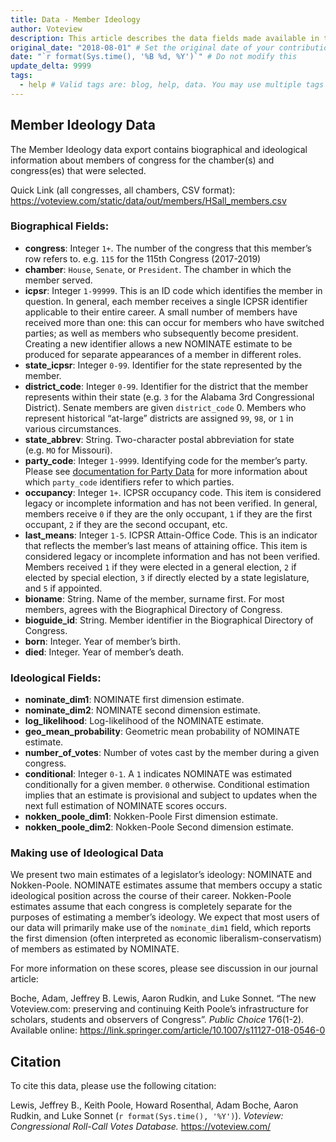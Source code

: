 ```yaml
---
title: Data - Member Ideology
author: Voteview
description: This article describes the data fields made available in the "Member Ideology" data download
original_date: "2018-08-01" # Set the original date of your contribution in YYYY-MM-DD format here.
date: "`r format(Sys.time(), '%B %d, %Y')`" # Do not modify this
update_delta: 9999
tags:
  - help # Valid tags are: blog, help, data. You may use multiple tags for a post
---
```


## Member Ideology Data

The Member Ideology data export contains biographical and ideological information about members of congress for the chamber(s) and congress(es) that were selected.

Quick Link (all congresses, all chambers, CSV format):
[https://voteview.com/static/data/out/members/HSall_members.csv](https://voteview.com/static/data/out/members/HSall_members.csv)

### Biographical Fields:

* **congress**: Integer `1+`. The number of the congress that this member's row refers to. e.g. `115` for the 115th Congress (2017-2019)
* **chamber**: `House`, `Senate`, or `President`. The chamber in which the member served.
* **icpsr**: Integer `1-99999`. This is an ID code which identifies the member in question. In general, each member receives a single ICPSR identifier applicable to their entire career. A small number of members have received more than one: this can occur for members who have switched parties; as well as members who subsequently become president. Creating a new identifier allows a new NOMINATE estimate to be produced for separate appearances of a member in different roles.
* **state_icpsr**: Integer `0-99`. Identifier for the state represented by the member.
* **district_code**: Integer `0-99`. Identifier for the district that the member represents within their state (e.g. `3` for the Alabama 3rd Congressional District). Senate members are given `district_code` 0. Members who represent historical "at-large" districts are assigned `99`, `98`, or `1` in various circumstances.
* **state_abbrev**: String. Two-character postal abbreviation for state (e.g. `MO` for Missouri).
* **party_code**: Integer `1-9999`. Identifying code for the member's party. Please see [documentation for Party Data](/articles/data_help_parties) for more information about which `party_code` identifiers refer to which parties.
* **occupancy**: Integer `1+`. ICPSR occupancy code. This item is considered legacy or incomplete information and has not been verified. In general, members receive `0` if they are the only occupant, `1` if they are the first occupant, `2` if they are the second occupant, etc.
* **last_means**: Integer `1-5`. ICPSR Attain-Office Code. This is an indicator that reflects the member's last means of attaining office. This item is considered legacy or incomplete information and has not been verified. Members received `1` if they were elected in a general election, `2` if elected by special election, `3` if directly elected  by a state legislature, and `5` if appointed.
* **bioname**: String. Name of the member, surname first. For most members, agrees with the Biographical Directory of Congress.
* **bioguide_id**: String. Member identifier in the Biographical Directory of Congress.
* **born**: Integer. Year of member's birth.
* **died**: Integer. Year of member's death.

### Ideological Fields:

* **nominate_dim1**: NOMINATE first dimension estimate.
* **nominate_dim2**: NOMINATE second dimension estimate.
* **log_likelihood**: Log-likelihood of the NOMINATE estimate.
* **geo_mean_probability**: Geometric mean probability of NOMINATE estimate.
* **number_of_votes**: Number of votes cast by the member during a given congress.
* **conditional**: Integer `0-1`. A `1` indicates NOMINATE was estimated conditionally for a given member. `0` otherwise. Conditional estimation implies that an estimate is provisional and subject to updates when the next full estimation of NOMINATE scores occurs.
* **nokken_poole_dim1**: Nokken-Poole First dimension estimate.
* **nokken_poole_dim2**: Nokken-Poole Second dimension estimate.

### Making use of Ideological Data

We present two main estimates of a legislator's ideology: NOMINATE and Nokken-Poole. NOMINATE estimates assume that members occupy a static ideological position across the course of their career. Nokken-Poole estimates assume that each congress is completely separate for the purposes of estimating a member's ideology. We expect that most users of our data will primarily make use of the `nominate_dim1` field, which reports the first dimension (often interpreted as economic liberalism-conservatism) of members as estimated by NOMINATE.

For more information on these scores, please see discussion in our journal article:

Boche, Adam, Jeffrey B. Lewis, Aaron Rudkin, and Luke Sonnet. "The new Voteview.com: preserving and continuing Keith Poole’s infrastructure for scholars, students and observers of Congress". *Public Choice* 176(1-2). Available online: [https://link.springer.com/article/10.1007/s11127-018-0546-0](https://link.springer.com/article/10.1007/s11127-018-0546-0)

## Citation

To cite this data, please use the following citation:

Lewis, Jeffrey B., Keith Poole, Howard Rosenthal, Adam Boche, Aaron Rudkin, and Luke Sonnet (`r format(Sys.time(), '%Y')`). *Voteview: Congressional Roll-Call Votes Database.* [https://voteview.com/](https://voteview.com/)
